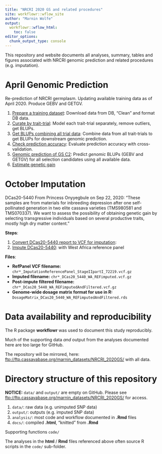 ```yaml
---
title: "NRCRI 2020 GS and related procedures"
site: workflowr::wflow_site
author: "Marnin Wolfe"
output:
  workflowr::wflow_html:
    toc: false
editor_options:
  chunk_output_type: console
---
```


This repository and website documents all analyses, summary, tables and figures associated with NRCRI genomic prediction and related procedures (e.g. imputation).

# April Genomic Prediction

Re-prediction of NRCRI germplasm. Updating available training data as of April 2020. Produce GEBV and GETGV.

1.  [Prepare a training dataset](01-cleanTPdata.html): Download data from DB, "Clean" and format DB data.
2.  [Curate by trait-trial](02-curateByTrial.html): Model each trait-trial separately, remove outliers, get BLUPs.
3.  [Get BLUPs combining all trial data](03-GetBLUPs.html): Combine data from all trait-trials to get BLUPs for downstream genomic prediction.
4.  [Check prediction accuracy](04-CrossValidation.html): Evaluate prediction accuracy with cross-validation.
5.  [Genomic prediction of GS C2](05-GetGBLUPs.html): Predict *genomic* BLUPs (GEBV and GETGV) for all selection candidates using all available data.
6.  [Estimate genetic gain](06-GetGainEst.html)

# October Imputation

DCas20-5440 From Princess Onyyegbule on Sep 22, 2020: "These samples are from materials for inbreeding depression after one self-pollinated generation in two elite cassava varieties (TMS980581 and TMS070337). We want to assess the possibility of obtaining genetic gain by selecting transgressive individuals based on several productive traits, mostly high dry matter content."

**Steps**:

1.   [Convert DCas20-5440 report to VCF for imputation](convertDCas20_5440_ToVCF.html):
2.   [Impute DCas20-5440](ImputeDCas20_5440.html): with West Africa reference panel

**Files**:

-   **RefPanel VCF filename:** `chr*_ImputationReferencePanel_StageIIpartI_72219.vcf.gz`
-   **Imputed filename:** `chr*_DCas20_5440_WA_REFimputed.vcf.gz`
-   **Post-impute filtered filename:** `chr*_DCas20_5440_WA_REFimputedAndFiltered.vcf.gz`
-   **Genome-wide dosage matrix format for use in R:** `DosageMatrix_DCas20_5440_WA_REFimputedAndFiltered.rds`

# Data availability and reproducibility

The R package **workflowr** was used to document this study reproducibly.

Much of the supporting data *and* output from the analyses documented here are too large for GitHub.

The repository will be mirrored, here: <ftp://ftp.cassavabase.org/marnin_datasets/NRCRI_2020GS/> with all data.

# Directory structure of this repository

**NOTICE:** `data/` and `output/` are empty on GitHub. Please see <ftp://ftp.cassavabase.org/marnin_datasets/NRCRI_2020GS/> for access.

1.  `data/`: raw data (e.g. unimputed SNP data)
2.  `output/`: outputs (e.g. imputed SNP data)
3.  `analysis/`: most code and workflow documented in **.Rmd** files
4.  `docs/`: compiled **.html**, "knitted" from **.Rmd**

Supporting functions `code/`

The analyses in the **html** / **Rmd** files referenced above often source R scripts in the `code/` sub-folder. 
